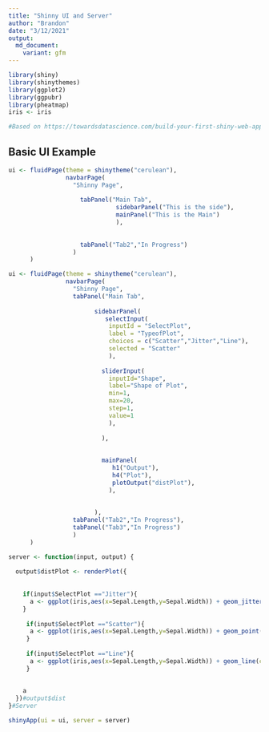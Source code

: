 ```yaml
---
title: "Shinny UI and Server"
author: "Brandon"
date: "3/12/2021"
output:
  md_document:
    variant: gfm
---
```


```r
library(shiny)
library(shinythemes)
library(ggplot2)
library(ggpubr)
library(pheatmap)
iris <- iris

#Based on https://towardsdatascience.com/build-your-first-shiny-web-app-in-r-72f9538f9868

```

## Basic UI Example
```r
ui <- fluidPage(theme = shinytheme("cerulean"),
                navbarPage(
                  "Shinny Page",
                  
                    tabPanel("Main Tab",
                              sidebarPanel("This is the side"),
                              mainPanel("This is the Main")
                              ),
                    
                    
                    tabPanel("Tab2","In Progress")
                  )
      )
```





```r

ui <- fluidPage(theme = shinytheme("cerulean"),
                navbarPage(
                  "Shinny Page",
                  tabPanel("Main Tab",
                           
                        sidebarPanel(
                           selectInput(
                            inputId = "SelectPlot",
                            label = "TypeofPlot",
                            choices = c("Scatter","Jitter","Line"),
                            selected = "Scatter"
                            ),
                           
                          sliderInput(
                            inputId="Shape", 
                            label="Shape of Plot", 
                            min=1,
                            max=20, 
                            step=1,
                            value=1
                            ),
                          
                          ),
                        
                        
                          mainPanel(
                             h1("Output"),
                             h4("Plot"),
                             plotOutput("distPlot"),
                            ),
                        
                        
                        ),
                  tabPanel("Tab2","In Progress"),
                  tabPanel("Tab3","In Progress")
                  )
      )


```



```r

server <- function(input, output) {
  
  output$distPlot <- renderPlot({
    
    
    if(input$SelectPlot =="Jitter"){
      a <- ggplot(iris,aes(x=Sepal.Length,y=Sepal.Width)) + geom_jitter(shape=input$Shape)
    }
    
     if(input$SelectPlot =="Scatter"){
      a <- ggplot(iris,aes(x=Sepal.Length,y=Sepal.Width)) + geom_point(shape=input$Shape)
     }
    
     if(input$SelectPlot =="Line"){
      a <- ggplot(iris,aes(x=Sepal.Length,y=Sepal.Width)) + geom_line(col=input$Shape)
     }
  
    
    a
  })#output$dist
}#Server

```


```r
shinyApp(ui = ui, server = server)
```

